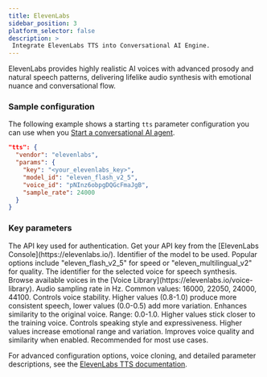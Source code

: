 ```yaml
---
title: ElevenLabs
sidebar_position: 3
platform_selector: false
description: >
 Integrate ElevenLabs TTS into Conversational AI Engine.
---
```



ElevenLabs provides highly realistic AI voices with advanced prosody and natural speech patterns, delivering lifelike audio synthesis with emotional nuance and conversational flow.

### Sample configuration

The following example shows a starting `tts` parameter configuration you can use when you [Start a conversational AI agent](../../rest-api/join).

```json
"tts": {
  "vendor": "elevenlabs",
  "params": {
    "key": "<your_elevenlabs_key>",
    "model_id": "eleven_flash_v2_5",
    "voice_id": "pNInz6obpgDQGcFmaJgB",
    "sample_rate": 24000
  }
}
```

### Key parameters

<ParameterList title="params" required={true}>
 <Parameter name="key" type="string" required={true}>  
 The API key used for authentication. Get your API key from the [ElevenLabs Console](https://elevenlabs.io/).
 </Parameter>
 <Parameter name="model_id" type="string" required={true}>
 Identifier of the model to be used. Popular options include "eleven_flash_v2_5" for speed or "eleven_multilingual_v2" for quality.
 </Parameter>
 <Parameter name="voice_id" type="string" required={true}>  
 The identifier for the selected voice for speech synthesis. Browse available voices in the [Voice Library](https://elevenlabs.io/voice-library).
 </Parameter>
 <Parameter name="sample_rate" type="integer" defaultValue="24000" required={false}>
 Audio sampling rate in Hz. Common values: 16000, 22050, 24000, 44100.
 </Parameter>  
 <Parameter name="stability" type="number" required={false}>
 Controls voice stability. Higher values (0.8-1.0) produce more consistent speech, lower values (0.0-0.5) add more variation.
 </Parameter>
 <Parameter name="similarity_boost" type="number" required={false}>
 Enhances similarity to the original voice. Range: 0.0-1.0. Higher values stick closer to the training voice.
 </Parameter>
 <Parameter name="style" type="number" required={false}>
 Controls speaking style and expressiveness. Higher values increase emotional range and variation.
 </Parameter>
 <Parameter name="use_speaker_boost" type="boolean" required={false}>
 Improves voice quality and similarity when enabled. Recommended for most use cases.
 </Parameter>
</ParameterList>

For advanced configuration options, voice cloning, and detailed parameter descriptions, see the [ElevenLabs TTS documentation](https://elevenlabs.io/docs/capabilities/text-to-speech).
